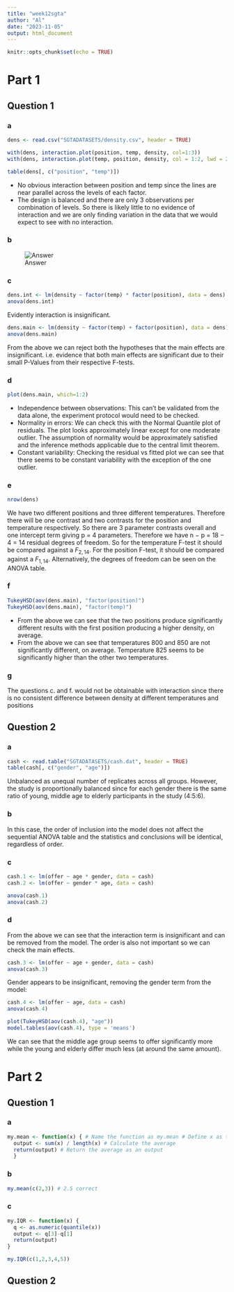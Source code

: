 ```yaml
---
title: "week12sgta"
author: "Al"
date: "2023-11-05"
output: html_document
---
```


```r
knitr::opts_chunk$set(echo = TRUE)
```

# Part 1
## Question 1
### a
```r
dens <- read.csv("SGTADATASETS/density.csv", header = TRUE)

with(dens, interaction.plot(position, temp, density, col=1:3))
with(dens, interaction.plot(temp, position, density, col = 1:2, lwd = 2))

table(dens[, c("position", "temp")])
```
- No obvious interaction between position and temp since the lines are near parallel across the levels of each
factor. 
- The design is balanced and there are only 3 observations per combination of levels. 
So there is likely little to no evidence of interaction and we are only finding variation in the data that we would expect to see
with no interaction.

### b
![Answer](Assets/week12q1b.png)

### c
```r
dens.int <- lm(density ~ factor(temp) * factor(position), data = dens)
anova(dens.int)
```
Evidently interaction is insignificant. 

```r
dens.main <- lm(density ~ factor(temp) + factor(position), data = dens)
anova(dens.main)
```
From the above we can reject both the hypotheses that the main effects are insignificant. i.e. evidence that
both main effects are significant due to their small P-Values from their respective F-tests.

### d
```r
plot(dens.main, which=1:2)
```
- Independence between observations: This can’t be validated from the data alone, the experiment
protocol would need to be checked.
- Normality in errors: We can check this with the Normal Quantile plot of residuals. The plot
looks approximately linear except for one moderate outlier. The assumption of normality would be
approximately satisfied and the inference methods applicable due to the central limit theorem.
- Constant variability: Checking the residual vs fitted plot we can see that there seems to be constant
variability with the exception of the one outlier.

### e
```r
nrow(dens)
```
We have two different positions and three different temperatures. Therefore there will be one contrast and two contrasts for
the position and temperature respectively. So there are 3 parameter contrasts overall and one intercept
term giving p = 4 parameters. Therefore we have n − p = 18 − 4 = 14 residual degrees of freedom. So
for the temperature F-test it should be compared against a $F_{2,14}$. For the position F-test, it should
be compared against a $F_{1,14}$. Alternatively, the degrees of freedom can be seen on the ANOVA table.

### f
```r
TukeyHSD(aov(dens.main), "factor(position)")
TukeyHSD(aov(dens.main), "factor(temp)")
```
- From the above we can see that the two positions produce significantly different results with the first position
producing a higher density, on average.
- From the above we can see that temperatures 800 and 850 are not significantly different, on average. Temperature 825 seems to be significantly higher than the other two temperatures.

### g
The questions c. and f. would not be obtainable with interaction since there is no consistent difference
between density at different temperatures and positions

## Question 2
### a
```r
cash <- read.table("SGTADATASETS/cash.dat", header = TRUE)
table(cash[, c("gender", "age")])
```
Unbalanced as unequal number of replicates across all groups. However, the study is proportionally balanced since
for each gender there is the same ratio of young, middle age to elderly participants in the study (4:5:6).

### b
In this case, the order of inclusion into the model does not affect the sequential ANOVA table and the statistics and conclusions will be identical, regardless of order.

### c
```r
cash.1 <- lm(offer ~ age * gender, data = cash)
cash.2 <- lm(offer ~ gender * age, data = cash)

anova(cash.1)
anova(cash.2)
```
### d
From the above we can see that the interaction term is insignificant and can be removed from the
model. The order is also not important so we can check the main effects.
```r
cash.3 <- lm(offer ~ age + gender, data = cash)
anova(cash.3)
```
Gender appears to be insignificant, removing the gender term from the model:
```r
cash.4 <- lm(offer ~ age, data = cash)
anova(cash.4)

plot(TukeyHSD(aov(cash.4), "age"))
model.tables(aov(cash.4), type = 'means')
```
We can see that the middle age group seems to offer significantly more while the young and elderly differ much less
(at around the same amount).


# Part 2
## Question 1
### a
```r
my.mean <- function(x) { # Name the function as my.mean # Define x as the input
  output <- sum(x) / length(x) # Calculate the average
  return(output) # Return the average as an output
  }
```

### b
```r
my.mean(c(2,3)) # 2.5 correct
```
### c
```r
my.IQR <- function(x) {
  q <- as.numeric(quantile(x))
  output <- q[3]-q[1]
  return(output)
}

my.IQR(c(1,2,3,4,5))
```
## Question 2













































